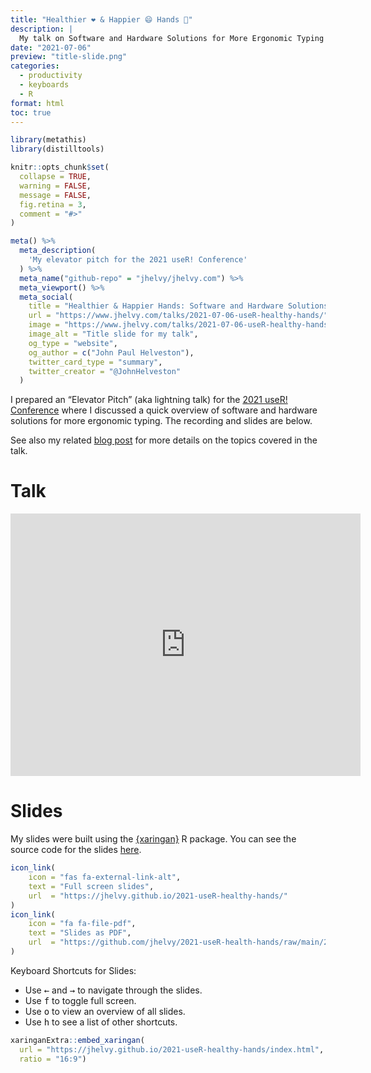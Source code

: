 ```yaml
---
title: "Healthier ❤️ & Happier 😄 Hands 🙌"
description: |
  My talk on Software and Hardware Solutions for More Ergonomic Typing for the 2021 useR! Conference
date: "2021-07-06"
preview: "title-slide.png"
categories:
  - productivity
  - keyboards
  - R
format: html
toc: true
---
```


```r
library(metathis)
library(distilltools)

knitr::opts_chunk$set(
  collapse = TRUE,
  warning = FALSE,
  message = FALSE,
  fig.retina = 3,
  comment = "#>"
)

meta() %>%
  meta_description(
    'My elevator pitch for the 2021 useR! Conference'
  ) %>%
  meta_name("github-repo" = "jhelvy/jhelvy.com") %>%
  meta_viewport() %>%
  meta_social(
    title = "Healthier & Happier Hands: Software and Hardware Solutions for More Ergonomic Typing",
    url = "https://www.jhelvy.com/talks/2021-07-06-useR-healthy-hands/",
    image = "https://www.jhelvy.com/talks/2021-07-06-useR-healthy-hands/title-slide.png",
    image_alt = "Title slide for my talk",
    og_type = "website",
    og_author = c("John Paul Helveston"),
    twitter_card_type = "summary",
    twitter_creator = "@JohnHelveston"
  )
```

I prepared an "Elevator Pitch" (aka lightning talk) for the [2021 useR! Conference](https://user2021.r-project.org/) where I discussed a quick overview of software and hardware solutions for more ergonomic typing. The recording and slides are below. 

See also my related [blog post](https://www.jhelvy.com/posts/2021-07-03-in-search-of-keyboard-nirvana/) for more details on the topics covered in the talk.

# Talk 

<iframe width="560" height="420" src="https://www.youtube.com/embed/WPLEdpSaBAI" title="YouTube video player" frameborder="0" allow="accelerometer; autoplay; clipboard-write; encrypted-media; gyroscope; picture-in-picture" allowfullscreen></iframe>

# Slides

My slides were built using the [{xaringan}](https://github.com/yihui/xaringan) R package. You can see the source code for the slides [here](https://github.com/jhelvy/2021-useR-healthy-hands).

```r
icon_link(
    icon = "fas fa-external-link-alt",
    text = "Full screen slides",
    url  = "https://jhelvy.github.io/2021-useR-healthy-hands/"
)
icon_link(
    icon = "fa fa-file-pdf",
    text = "Slides as PDF",
    url  = "https://github.com/jhelvy/2021-useR-health-hands/raw/main/2021-useR-healthy-hands.pdf"
)
```

Keyboard Shortcuts for Slides:

- Use <kbd>←</kbd> and <kbd>→</kbd> to navigate through the slides.
- Use <kbd>f</kbd> to toggle full screen.
- Use <kbd>o</kbd> to view an overview of all slides.
- Use <kbd>h</kbd> to see a list of other shortcuts.

```r
xaringanExtra::embed_xaringan(
  url = "https://jhelvy.github.io/2021-useR-healthy-hands/index.html",
  ratio = "16:9")
```
